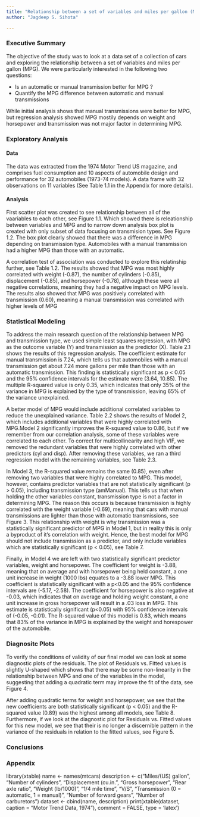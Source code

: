 ```yaml
---
title: "Relationship between a set of variables and miles per gallon (MPG)"
author: "Jagdeep S. Sihota"

---
```


### Executive Summary
The objective of the study was to look at a data set of a collection of cars and exploring the relationship between a set of variables and miles per gallon (MPG). We were particularly interested in the following two questions:

* Is an automatic or manual transmission better for MPG ?
* Quantify the MPG difference between automatic and manual transmissions

While initial analysis shows that manual transmissions were better for MPG, but regression analysis showed MPG mostily depends on weight and horsepower and transmission was not major factor in determining MPG. 

### Exploratory Analysis
#### Data
The data was extracted from the 1974 Motor Trend US magazine, and comprises fuel consumption and 10 aspects of automobile design and performance for 32 automobiles (1973-74 models). A data frame with 32 observations on 11 variables (See Table 1.1 in the Appendix for more details).

#### Analysis
First scatter plot was created to see relationship between all of the vaariables to each other, see Figure 1.1. Which showed there is releationship between variables and MPG and to narrow down analysis box plot is created with only subset of data focusing on transmision types. See Figure 1.2. The box plot clearly showed that there was a difference in MPG depending on transmission type. Automobiles with a manual transmission had a higher MPG than those with an automatic.

A correlation test of association was conducted to explore this relatinship further, see Table 1.2. The results showed that MPG was most highly correlated with weight (-0.87), the number of cylinders (-0.85), displacement (-0.85), and horsepower (-0.78), although these were all negative correlations, meaning they had a negative impact on MPG levels. The results also showed that MPG was positively correlated with transmission (0.60), meaning a manual transmission was correlated with higher levels of MPG

### Statistical Modeling
To address the main research question of the relationship between MPG and transmission type, we used simple least squares regression, with MPG as the outcome variable (Y) and transmission as the predictor (X). Table 2.1 shows the results of this regression analysis. The coefficient estimate for manual transmission is 7.24, which tells us that automobiles with a manual transmission get about 7.24 more gallons per mile than those with an automatic transmission. This finding is statistically significant as p < 0.05 and the 95% confidence intervals for the estimate were (3.64, 10.85). The multiple R-squared value is only 0.35, which indicates that only 35% of the variance in MPG is explained by the type of transmission, leaving 65% of the variance unexplained.

A better model of MPG would include additional correlated variables to reduce the unexplained variance. Table 2.2 shows the results of Model 2, which includes additional variables that were highly correlated with MPG.Model 2 significantly improves the R-squared value to 0.86, but if we remember from our correlation analysis, some of these variables were correlated to each other. To correct for multicollinearity and high VIF, we removed the redundant variables that were highly correlated with other predictors (cyl and disp). After removing these variables, we ran a third regression model with the remaining variables, see Table 2.3.

In Model 3, the R-squared value remains the same (0.85), even after removing two variables that were highly correlated to MPG. This model, however, contains predictor variables that are not statistically significant (p > 0.05), including transmission type (amManual). This tells us that when holding the other variables constant, transmission type is not a factor in determining MPG. The reason this occurs is because transmission is highly correlated with the weight variable (-0.69), meaning that cars with manual transmissions are lighter than those with automatic transmissions, see Figure 3. This relationship with weight is why transmission was a statistically significant predictor of MPG in Model 1, but in reality this is only a byproduct of it's correlation with weight. Hence, the best model for MPG should not include transmission as a predictor, and only include variables which are statistically significant (p < 0.05), see Table 7.

Finally, in Model 4 we are left with two statistically significant predictor variables, weight and horsepower. The coefficient for weight is -3.88, meaning that on average and with horsepower being held constant, a one unit increase in weight (1000 lbs) equates to a -3.88 lower MPG. This coefficient is statistically significant with a p<0.05 and the 95% confidence intervals are (-5.17, -2.58). The coefficient for horsepower is also negative at -0.03, which indicates that on average and holding weight constant, a one unit increase in gross horsepower will result in a .03 loss in MPG. This estimate is statistically significant (p<0.05) with 95% confidence intervals of (-0.05, -0.01). The R-squared value of this model is 0.83, which means that 83% of the variance in MPG is explained by the weight and horespower of the automobile.

### Diagnositc Plots
To verify the conditions of validity of our final model we can look at some diagnostic plots of the residuals. The plot of Residuals vs. Fitted values is slightly U-shaped which shows that there may be some non-linearity in the relationship between MPG and one of the variables in the model, suggesting that adding a quadratic term may improve the fit of the data, see Figure 4.

After adding quadratic terms for weight and horsepower, we see that the new coefficients are both statistically significant (p < 0.05) and the R-squared value (0.89) was the highest among all models, see Table 8. Furthermore, if we look at the diagnostic plot for Residuals vs. Fitted values for this new model, we see that their is no longer a discernible pattern in the variance of the residuals in relation to the fitted values, see Figure 5.

### Conclusions 

### Appendix
library(xtable)
name <- names(mtcars)
description <- c("Miles/(US) gallon", "Number of cylinders", "Displacement (cu.in.", "Gross horsepower", "Rear axle ratio", "Weight (lb/1000)", "1/4 mile time", "V/S", "Transmission (0 = automatic, 1 = manual)", "Number of forward gears", "Number of carburetors")
dataset <- cbind(name, description)
print(xtable(dataset, caption = "Motor Trend Data, 1974"), comment = FALSE, type = 'latex')